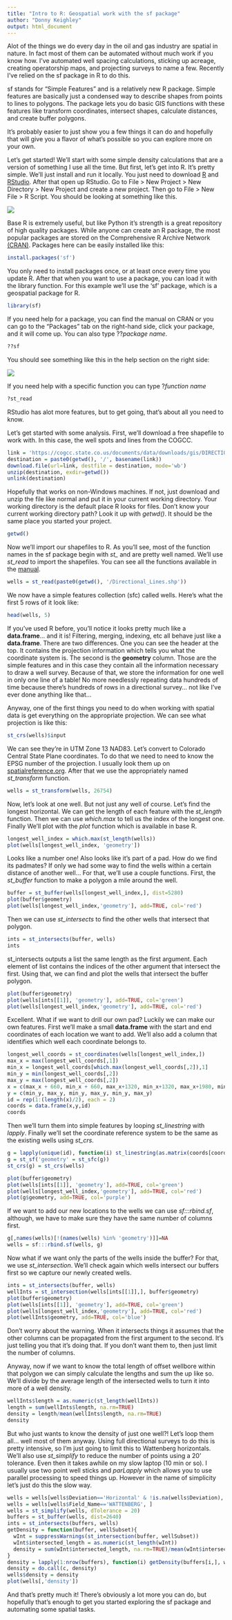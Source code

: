 ---
title: "Intro to R: Geospatial work with the sf package"
author: "Donny Keighley"
output: html_document
---

Alot of the things we do every day in the oil and gas industry are spatial in nature.  In fact most of them can be automated without much work if you know how.  I've automated well spacing calculations, sticking up acreage, creating operatorship maps, and projecting surveys to name a few.  Recently I've relied on the sf package in R to do this.

sf stands for "Simple Features" and is a relatively new R package.  Simple features are basically just a condensed way to describe shapes from points to lines to polygons.  The package lets you do basic GIS functions with these features like transform coordinates, intersect shapes, calculate distances, and create buffer polygons.

It's probably easier to just show you a few things it can do and hopefully that will give you a flavor of what's possible so you can explore more on your own.

Let's get started!  We'll start with some simple density calculations that are a version of something I use all the time.  But first, let's get into R.  It's pretty simple.  We'll just install and run it locally.  You just need to download [R](https://cran.r-project.org/) and [RStudio](https://rstudio.com/products/rstudio/download/).  After that open up RStudio.  Go to File > New Project > New Directory > New Project and create a new project.  Then go to File > New File > R Script.  You should be looking at something like this.

![](./RStudio.PNG)

Base R is extremely useful, but like Python it's strength is a great repository of high quality packages.  While anyone can create an R package, the most popular packages are stored on the Comprehensive R Archive Network [(CRAN)](https://cran.r-project.org/).  Packages here can be easily installed like this:

```{r, install package, eval=FALSE}
install.packages('sf')
```

You only need to install packages once, or at least once every time you update R.  After that when you want to use a package, you can load it with the library function.  For this example we'll use the 'sf' package, which is a geospatial package for R.

```{r, load package, message=FALSE}
library(sf)
```

If you need help for a package, you can find the manual on CRAN or you can go to the "Packages" tab on the right-hand side, click your package, and it will come up.  You can also type ??*package name*.

```{r, get help, eval=FALSE}
??sf
```

You should see something like this in the help section on the right side:

![](./RStudio Package Help.PNG)

If you need help with a specific function you can type ?*function name*

```{r, get function help, eval=FALSE}
?st_read
```

RStudio has alot more features, but to get going, that's about all you need to know.  

Let's get started with some analysis.  First, we'll download a free shapefile to work with.  In this case, the well spots and lines from the COGCC.

```{r, download wells, eval=FALSE}
link = 'https://cogcc.state.co.us/documents/data/downloads/gis/DIRECTIONAL_LINES_SHP.ZIP'
destination = paste0(getwd(), '/', basename(link))
download.file(url=link, destfile = destination, mode='wb')
unzip(destination, exdir=getwd())
unlink(destination)
```

Hopefully that works on non-Windows machines.  If not, just download and unzip the file like normal and put it in your current working directory.  Your working directory is the default place R looks for files.  Don't know your current working directory path?  Look it up with *getwd()*.  It should be the same place you started your project.

```{r, getwd}
getwd()
```

Now we'll import our shapefiles to R.  As you'll see, most of the function names in the sf package begin with *st_* and are pretty well named.  We'll use *st_read* to import the shapefiles.  You can see all the functions available in the [manual](https://cran.r-project.org/web/packages/sf/sf.pdf).

```{r, import shapefiles, message=FALSE}
wells = st_read(paste0(getwd(), '/Directional_Lines.shp'))
```

We now have a simple features collection (sfc) called wells.  Here's what the first 5 rows of it look like:

```{r, show well}
head(wells, 5)
```

If you've used R before, you'll notice it looks pretty much like a **data.frame**... and it is!  Filtering, merging, indexing, etc all behave just like a **data.frame**.  There are two differences.  One you can see the header at the top.  It contains the projection information which tells you what the coordinate system is.  The second is the **geometry** column.  Those are the simple features and in this case they contain all the information necessary to draw a well survey.  Because of that, we store the information for one well in only one line of a table!  No more needlessly repeating data hundreds of time because there's hundreds of rows in a directional survey... not like I've ever done anything like that...

Anyway, one of the first things you need to do when working with spatial data is get everything on the appropriate projection.  We can see what projection is like this:

```{r, check projections}
st_crs(wells)$input
```

We can see they're in UTM Zone 13 NAD83.  Let's convert to Colorado Central State Plane coordinates.  To do that we need to need to know the EPSG number of the projection.  I usually look them up on [spatialreference.org](https://spatialreference.org/).  After that we use the appropriately named *st_transform* function.

```{r, transform coordinates}
wells = st_transform(wells, 26754)
```

Now, let's look at one well.  But not just any well of course.  Let's find the longest horizontal.  We can get the length of each feature with the *st_length* function.  Then we can use *which.max* to tell us the index of the longest one.  Finally We'll plot with the *plot* function which is available in base R.

```{r, plot well}
longest_well_index = which.max(st_length(wells))
plot(wells[longest_well_index, 'geometry'])
```

Looks like a number one!  Also looks like it's part of a pad.  How do we find its padmates?  If only we had some way to find the wells within a certain distance of another well...  For that, we'll use a couple functions.  First, the *st_buffer* function to make a polygon a mile around the well.

```{r, make buffer}
buffer = st_buffer(wells[longest_well_index,], dist=5280)
plot(buffer$geometry)
plot(wells[longest_well_index,'geometry'], add=TRUE, col='red')
```

Then we can use *st_intersects* to find the other wells that intersect that polygon.

```{r, get padmates}
ints = st_intersects(buffer, wells)
ints
```

st_intersects outputs a list the same length as the first argument.  Each element of list contains the indices of the other argument that intersect the first.  Using that, we can find and plot the wells that intersect the buffer polygon.

```{r, plot padmates}
plot(buffer$geometry)
plot(wells[ints[[1]], 'geometry'], add=TRUE, col='green')
plot(wells[longest_well_index,'geometry'], add=TRUE, col='red')
```

Excellent.  What if we want to drill our own pad?  Luckily we can make our own features.  First we'll make a small **data.frame** with the start and end coordinates of each location we want to add.  We'll also add a column that identifies which well each coordinate belongs to.

```{r, make wells}
longest_well_coords = st_coordinates(wells[longest_well_index,])
max_x = max(longest_well_coords[,1])
min_x = longest_well_coords[which.max(longest_well_coords[,2]),1]
min_y = min(longest_well_coords[,2])
max_y = max(longest_well_coords[,2])
x = c(max_x + 660, min_x + 660, max_x+1320, min_x+1320, max_x+1980, min_x+1980)
y = c(min_y, max_y, min_y, max_y, min_y, max_y)
id = rep(1:(length(x)/2), each = 2)
coords = data.frame(x,y,id)
coords
```

Then  we'll turn them into simple features by looping *st_linestring* with *lapply*.  Finally we'll set the coordinate reference system to be the same as the existing wells using *st_crs*. 

```{r, make well sf}
g = lapply(unique(id), function(i) st_linestring(as.matrix(coords[coords$id==i,c('x','y')])))
g = st_sf('geometry' = st_sfc(g))
st_crs(g) = st_crs(wells)

plot(buffer$geometry)
plot(wells[ints[[1]], 'geometry'], add=TRUE, col='green')
plot(wells[longest_well_index,'geometry'], add=TRUE, col='red')
plot(g$geometry, add=TRUE, col='purple')
```

If we want to add our new locations to the wells we can use *sf:::rbind.sf*, although, we have to make sure they have the same number of columns first.

```{r, join locs to wells}
g[,names(wells)[!(names(wells) %in% 'geometry')]]=NA
wells = sf:::rbind.sf(wells, g)
```

Now what if we want only the parts of the wells inside the buffer?  For that, we use *st_intersection*.  We'll check again which wells intersect our buffers first so we capture our newly created wells.

```{r, get intersection}
ints = st_intersects(buffer, wells)
wellInts = st_intersection(wells[ints[[1]],], buffer$geometry)
plot(buffer$geometry)
plot(wells[ints[[1]], 'geometry'], add=TRUE, col='green')
plot(wells[longest_well_index,'geometry'], add=TRUE, col='red')
plot(wellInts$geometry, add=TRUE, col='blue')
```

Don't worry about the warning.  When it intersects things it assumes that the other columns can be propagated from the first argument to the second.  It's just telling you that it's doing that.  If you don't want them to, then just limit the number of columns.

Anyway, now if we want to know the total length of offset wellbore within that polygon we can simply calculate the lengths and sum the up like so.  We'll divide by the average length of the intersected wells to turn it into more of a well density.

```{r, get length}
wellInts$length = as.numeric(st_length(wellInts))
length = sum(wellInts$length, na.rm=TRUE)
density = length/mean(wellInts$length, na.rm=TRUE)
density
```

But who just wants to know the density of just one well?!  Let's loop them all... well most of them anyway.  Using full directional surveys to do this is pretty intensive, so I'm just going to limit this to Wattenberg horizontals.  We'll also use *st_simplify* to reduce the number of points using a 20' tolerance.  Even then it takes awhile on my slow laptop (10 min or so).  I usually use two point well sticks and *parLapply* which allows you to use parallel processing to speed things up.  However in the name of simplicity let's just do this the slow way.

```{r, make density map, cache=TRUE, eval=TRUE}
wells = wells[wells$Deviation=='Horizontal' & !is.na(wells$Deviation), ]
wells = wells[wells$Field_Name=='WATTENBERG', ]
wells = st_simplify(wells, dTolerance = 20)
buffers = st_buffer(wells, dist=2640)
ints = st_intersects(buffers, wells)
getDensity = function(buffer, wellSubset){
  wInt = suppressWarnings(st_intersection(buffer, wellSubset))
  wInt$intersected_length = as.numeric(st_length(wInt))
  density = sum(wInt$intersected_length, na.rm=TRUE)/mean(wInt$intersected_length, na.rm=TRUE)
}
density = lapply(1:nrow(buffers), function(i) getDensity(buffers[i,], wells[ints[[i]],]))
density = do.call(c, density)
wells$density = density
plot(wells[,'density'])
```

And that's pretty much it!  There's obviously a lot more you can do, but hopefully that's enough to get you started exploring the sf package and automating some spatial tasks.